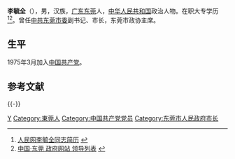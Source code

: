 {{Infobox Person
| name = 李毓全
| image = 
| image_size = 
| birth_date = 1953年10月
| birth_place = {{PRC}}[[广东省|广东省]][[东莞县|东莞县]][[长安镇|长安镇]]
| death_date =  
| death_place =  
| 國籍     = {{PRC}}
| occupation = 
| salary = 
| networth =
| spouse =
| website = [http://leaders.people.com.cn/GB/58318/58452/86548/86566/5920782.html 人民网李毓全同志简历]
| footnotes = 
}}
'''李毓全'''（{{bd|1953年|10月|catIdx=L李}}），男，汉族，[[广东|广东]][[东莞|东莞]]人，[[中华人民共和国|中华人民共和国]]政治人物。在职大专学历<ref>[http://leaders.people.com.cn/GB/58318/58452/86548/86566/5920782.html 人民网李毓全同志简历] {{webarchive|url=https://web.archive.org/web/20111028074426/http://leaders.people.com.cn/GB/58318/58452/86548/86566/5920782.html |date=2011-10-28 }}</ref><ref>[http://www1.dg.gov.cn/publicfiles/business/htmlfiles/cndg/s2471/index.htm 中国·东莞 政府网站 领导列表] {{webarchive|url=https://web.archive.org/web/20100405221835/http://www1.dg.gov.cn/publicfiles/business/htmlfiles/cndg/s2471/index.htm |date=2010-04-05 }}</ref>。曾任[[中共东莞市委|中共东莞市委]]副书记、市长，东莞市政协主席。

== 生平 ==
1975年3月加入[[中国共产党|中国共产党]]。

== 参考文献 ==
{{Reflist|3}}

{{-}}
{{start box}}
{{s-gov|prc}}
{{s-before|[[刘志庚|刘志庚]]}}
{{s-title|[[东莞市人民政府|东莞市人民政府]]市长|2006年4月－2011年10月}}
{{s-after|[[袁宝成|袁宝成]]}}
{{end box}}

{{Authority control}}
{{DEFAULTSORT:Li}}
[[Category:李姓|Y]]
[[Category:東莞人|Category:東莞人]]
[[Category:中国共产党党员|Category:中国共产党党员]]
[[Category:东莞市人民政府市长|Category:东莞市人民政府市长]]